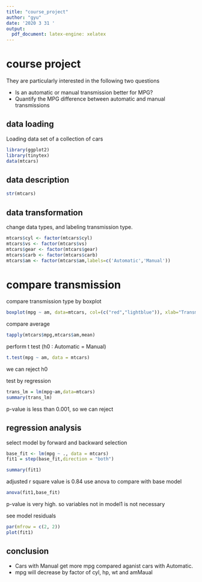 ```yaml
---
title: "course_project"
author: "gyu"
date: '2020 3 31 '
output:
  pdf_document: latex-engine: xelatex
---
```

# course project
They are particularly interested in the following two questions

- Is an automatic or manual transmission better for MPG?
- Quantify the MPG difference between automatic and manual transmissions

## data loading
Loading data set of a collection of cars
```r
library(ggplot2)
library(tinytex)
data(mtcars)
```

## data description
```r
str(mtcars)
```

## data transformation
change data types, and labeling transmission type.
```r
mtcars$cyl <- factor(mtcars$cyl)
mtcars$vs <- factor(mtcars$vs)
mtcars$gear <- factor(mtcars$gear)
mtcars$carb <- factor(mtcars$carb)
mtcars$am <- factor(mtcars$am,labels=c('Automatic','Manual'))
```

# compare transmission
compare transmission type by boxplot
```r
boxplot(mpg ~ am, data=mtcars, col=(c("red","lightblue")), xlab="Transmission", ylab="mpg", main="compare Automatic vs Manual")
```
compare average
```r
tapply(mtcars$mpg,mtcars$am,mean)
```
perform t test (h0 : Automatic = Manual)
```r
t.test(mpg ~ am, data = mtcars)
```
we can reject h0

test by regression
```r
trans_lm = lm(mpg~am,data=mtcars)
summary(trans_lm)
```
p-value is less than 0.001, so we can reject


## regression analysis
select model by forward and backward selection
```r
base_fit <- lm(mpg ~ ., data = mtcars)
fit1 = step(base_fit,direction = "both")
```

```r
summary(fit1)
```
adjusted r square value is 0.84
use anova to compare with base model
```r
anova(fit1,base_fit)
```
p-value is very high. so variables not in model1 is not necessary

see model residuals
```r
par(mfrow = c(2, 2))
plot(fit1)
```
## conclusion

- Cars with Manual get more mpg compared aganist cars with Automatic. 
- mpg will decrease by factor of cyl, hp, wt and amMaual